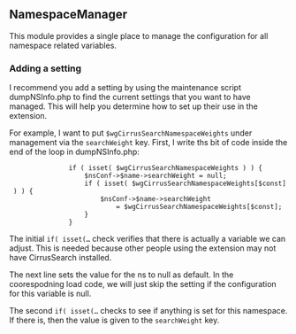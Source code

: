== NamespaceManager ==

This module provides a single place to manage the configuration for all namespace related variables.

=== Adding a setting ===

I recommend you add a setting by using the maintenance script dumpNSInfo.php to find the current settings that you want to have managed.  This will help you determine how to set up their use in the extension.

For example, I want to put <code>$wgCirrusSearchNamespaceWeights</code> under management via the <code>searchWeight</code> key.  First, I write ths bit of code inside the end of the loop in dumpNSInfo.php:
<syntaxhightlight lang="php">
                if ( isset( $wgCirrusSearchNamespaceWeights ) ) {
                    $nsConf->$name->searchWeight = null;
                    if ( isset( $wgCirrusSearchNamespaceWeights[$const] ) ) {
                        $nsConf->$name->searchWeight
                            = $wgCirrusSearchNamespaceWeights[$const];
                    }
                }
</syntaxhighlight>

The initial <code>if( isset(…</code> check verifies that there is actually a variable we can adjust.  This is needed because other people using the extension may not have CirrusSearch installed.

The next line sets the value for the ns to null as default.  In the coorespodning load  code, we will just skip the setting if the configuration for this variable is null.

The second <code>if( isset(…</code> checks to see if anything is set for this namespace.  If there is, then the value is given to the <code>searchWeight</code> key.


